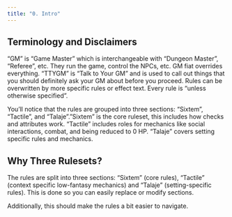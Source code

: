 ```yaml
---
title: "0. Intro"
---
```


## Terminology and Disclaimers

"GM" is "Game Master" which is interchangeable with "Dungeon Master", "Referee", etc.  They run the game, control the NPCs, etc. GM fiat overrides everything.  "TTYGM" is "Talk to Your GM" and is used to call out things that you should definitely ask your GM about before you proceed. Rules can be overwritten by more specific rules or effect text. Every rule is "unless otherwise specified".

You'll notice that the rules are grouped into three sections: "Sixtem", "Tactile", and "Talaje"."Sixtem" is the core ruleset, this includes how checks and attributes work. "Tactile" includes roles for mechanics like social interactions, combat, and being reduced to 0 HP. "Talaje" covers setting specific rules and mechanics.

## Why Three Rulesets?

The rules are split into three sections: "Sixtem" (core rules), "Tactile" (context specific low-fantasy mechanics) and "Talaje" (setting-specific rules). This is done so you can easily replace or modify sections. 

Additionally, this should make the rules a bit easier to navigate.